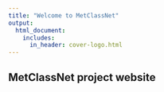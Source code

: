 ---
title: "Welcome to MetClassNet"
output:
  html_document:
    includes:
      in_header: cover-logo.html
---

## MetClassNet project website